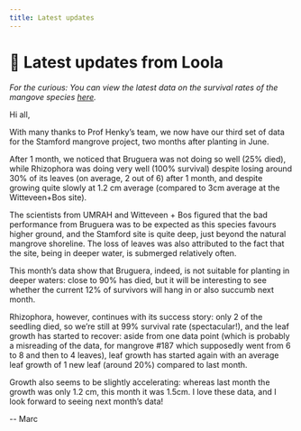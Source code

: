 ```yaml
---
title: Latest updates
---
```


# 👀 Latest updates from Loola

_For the curious: You can view the latest data on the survival rates of the mangove species [here](https://docs.google.com/spreadsheets/d/1ZPVkXzbz0lZE3D-wuF-agwP03-gZb0kj/edit?usp=sharing&ouid=109921691752220879389&rtpof=true&sd=true)._

Hi all,

With many thanks to Prof Henky’s team, we now have our third set of data for the Stamford mangrove project, two months after planting in June.

After 1 month, we noticed that Bruguera was not doing so well (25% died), while Rhizophora was doing very well (100% survival) despite losing around 30% of its leaves (on average, 2 out of 6) after 1 month, and despite growing quite slowly at 1.2 cm average (compared to 3cm average at the Witteveen+Bos site).

The scientists from UMRAH and Witteveen + Bos figured that the bad performance from Bruguera was to be expected as this species favours higher ground, and the Stamford site is quite deep, just beyond the natural mangrove shoreline. The loss of leaves was also attributed to the fact that the site, being in deeper water, is submerged relatively often.

This month’s data show that Bruguera, indeed, is not suitable for planting in deeper waters: close to 90% has died, but it will be interesting to see whether the current 12% of survivors will hang in or also succumb next month.

Rhizophora, however, continues with its success story: only 2 of the seedling died, so we’re still at 99% survival rate (spectacular!), and the leaf growth has started to recover: aside from one data point (which is probably a misreading of the data, for mangrove #187 which supposedly went from 6 to 8 and then to 4 leaves), leaf growth has started again with an average leaf growth of 1 new leaf (around 20%) compared to last month.

Growth also seems to be slightly accelerating: whereas last month the growth was only 1.2 cm, this month it was 1.5cm. I love these data, and I look forward to seeing next month’s data!

-- Marc